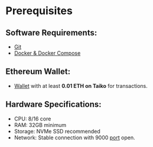 # Prerequisites

## Software Requirements:
- [Git](https://git-scm.com/downloads)
- [Docker & Docker Compose](https://www.docker.com/get-started)

## Ethereum Wallet:
- [Wallet](../wallet) with at least **0.01 ETH on Taiko** for transactions.


## Hardware Specifications:
- CPU: 8/16 core
- RAM: 32GB minimum
- Storage: NVMe SSD recommended
- Network: Stable connection with 9000 [port](./faq) open.